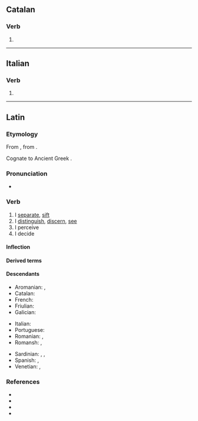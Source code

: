 ==Catalan==

===Verb===
{{head|ca|verb form}}

# {{ca-verb form of|p=1|n=sg|t=pres|m=ind|cerndre}}

----

==Italian==

===Verb===
{{head|it|verb form}}

# {{inflection of|cernere||1|s|pres|indc|lang=it}}

----

==Latin==

===Etymology===
From {{inh|la|itc-pro|*krinō}}, from {{der|la|ine-pro|*krey-}}.

Cognate to Ancient Greek {{m|grc|κρίνω}}.

===Pronunciation===
* {{la-IPA|cernō}}

===Verb===
{{la-verb|cernō|cernere|crēvī|crētum|conj=3}}

# I [[separate]], [[sift]]
# I [[distinguish]], [[discern]], [[see]]
# I perceive
# I decide

====Inflection====
{{la-conj-3rd|cern|crēv|crēt|sync_perf=poet}}

====Derived terms====
{{der3|lang=la|{{l|la|certus}}
|{{l|la|concernō}}
|{{l|la|crētiō}}
|{{l|la|crētus}}
|{{l|la|crībrum}}
|{{l|la|crīmen}}
|{{l|la|dēcernō}}
|{{l|la|discernō}}
|{{l|la|excernō}}
|{{l|la|incernō}}
|{{l|la|sēcernō}}
|{{l|la|succernō}}
|{{l|la|supercernō}}
}}

====Descendants====
{{top3}}
* Aromanian: {{l|rup|ntsernu}}, {{l|rup|ntsearniri}}
* Catalan: {{l|ca|cerndre}}
* French: {{l|fr|cerner}}
* Friulian: {{l|fur|cerni}}
* Galician: {{l|gl|cernir}}
{{mid3}}
* Italian: {{l|it|cernere}}
* Portuguese: {{l|pt|cernir}}
* Romanian: {{l|ro|cerne}}, {{l|ro|cernere}}
* Romansh: {{l|rm|tscherner}}, {{l|rm|tscharner}}
{{mid3}}
* Sardinian: {{l|sc|cèrri}}, {{l|sc|cèrriri}}, {{l|sc|chèrrere}}
* Spanish: {{l|es|cerner}}, {{l|es|cernir}}
* Venetian: {{l|vec|sernìr}}, {{l|vec|sèrner}}
{{bottom}}

===References===
* {{R:L&S}}
* {{R:Elementary Lewis}}
* {{R:Gaffiot}}
* {{R:M&A}}